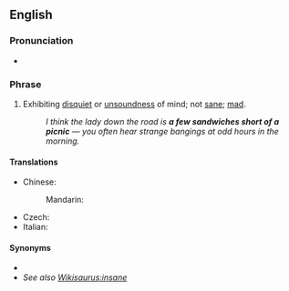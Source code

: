 ==English==

===Pronunciation===
* {{audio|en-uk-a few sandwiches short of a picnic.ogg|Audio (UK)|lang=en}}

===Phrase===
{{head|en|phrase|head=[[a]] [[few]] [[sandwich]]es [[short]] [[of]] [[a]] [[picnic]]}}

# {{lb|en|idiomatic}} Exhibiting [[disquiet]] or [[unsoundness]] of mind; not [[sane]]; [[mad]].
#: ''I think the lady down the road is '''a few sandwiches short of a picnic''' &mdash; you often hear strange bangings at odd hours in the morning.''

====Translations====
{{trans-top|Not sane}}
* Chinese:
*: Mandarin: {{t|cmn|神志不清|tr=shénzhì bùqīng|sc=Hani}}
{{trans-mid}}
* Czech: {{t|cs|šplouchat někomu na maják}}
* Italian: {{t|it|essere fuori di testa}}
{{trans-bottom}}

====Synonyms====
* {{l|en|one card shy of a full deck}}
* ''See also [[Wikisaurus:insane]]''